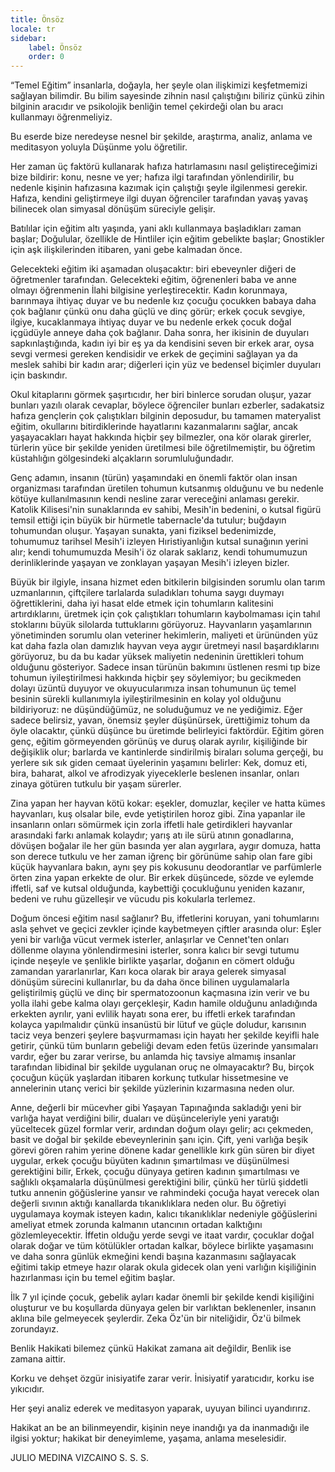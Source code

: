 ```yaml
---
title: Önsöz
locale: tr
sidebar:
    label: Önsöz
    order: 0
---
```

“Temel Eğitim” insanlarla, doğayla, her şeyle olan ilişkimizi keşfetmemizi sağlayan bilimdir. Bu bilim sayesinde zihnin nasıl çalıştığını biliriz çünkü zihin bilginin aracıdır ve psikolojik benliğin temel çekirdeği olan bu aracı kullanmayı öğrenmeliyiz.

Bu eserde bize neredeyse nesnel bir şekilde, araştırma, analiz, anlama ve meditasyon yoluyla Düşünme yolu öğretilir.

Her zaman üç faktörü kullanarak hafıza hatırlamasını nasıl geliştireceğimizi bize bildirir: konu, nesne ve yer; hafıza ilgi tarafından yönlendirilir, bu nedenle kişinin hafızasına kazımak için çalıştığı şeyle ilgilenmesi gerekir. Hafıza, kendini geliştirmeye ilgi duyan öğrenciler tarafından yavaş yavaş bilinecek olan simyasal dönüşüm süreciyle gelişir.

Batılılar için eğitim altı yaşında, yani aklı kullanmaya başladıkları zaman başlar; Doğulular, özellikle de Hintliler için eğitim gebelikte başlar; Gnostikler için aşk ilişkilerinden itibaren, yani gebe kalmadan önce.

Gelecekteki eğitim iki aşamadan oluşacaktır: biri ebeveynler diğeri de öğretmenler tarafından. Gelecekteki eğitim, öğrenenleri baba ve anne olmayı öğrenmenin İlahi bilgisine yerleştirecektir. Kadın korunmaya, barınmaya ihtiyaç duyar ve bu nedenle kız çocuğu çocukken babaya daha çok bağlanır çünkü onu daha güçlü ve dinç görür; erkek çocuk sevgiye, ilgiye, kucaklanmaya ihtiyaç duyar ve bu nedenle erkek çocuk doğal içgüdüyle anneye daha çok bağlanır. Daha sonra, her ikisinin de duyuları sapkınlaştığında, kadın iyi bir eş ya da kendisini seven bir erkek arar, oysa sevgi vermesi gereken kendisidir ve erkek de geçimini sağlayan ya da meslek sahibi bir kadın arar; diğerleri için yüz ve bedensel biçimler duyuları için baskındır.

Okul kitaplarını görmek şaşırtıcıdır, her biri binlerce sorudan oluşur, yazar bunları yazılı olarak cevaplar, böylece öğrenciler bunları ezberler, sadakatsiz hafıza gençlerin çok çalıştıkları bilginin deposudur, bu tamamen materyalist eğitim, okullarını bitirdiklerinde hayatlarını kazanmalarını sağlar, ancak yaşayacakları hayat hakkında hiçbir şey bilmezler, ona kör olarak girerler, türlerin yüce bir şekilde yeniden üretilmesi bile öğretilmemiştir, bu öğretim küstahlığın gölgesindeki alçakların sorumluluğundadır.

Genç adamın, insanın (türün) yaşamındaki en önemli faktör olan insan organizması tarafından üretilen tohumun kutsanmış olduğunu ve bu nedenle kötüye kullanılmasının kendi nesline zarar vereceğini anlaması gerekir. Katolik Kilisesi'nin sunaklarında ev sahibi, Mesih'in bedenini, o kutsal figürü temsil ettiği için büyük bir hürmetle tabernacle'da tutulur; buğdayın tohumundan oluşur. Yaşayan sunakta, yani fiziksel bedenimizde, tohumumuz tarihsel Mesih'i izleyen Hıristiyanlığın kutsal sunağının yerini alır; kendi tohumumuzda Mesih'i öz olarak saklarız, kendi tohumumuzun derinliklerinde yaşayan ve zonklayan yaşayan Mesih'i izleyen bizler.

Büyük bir ilgiyle, insana hizmet eden bitkilerin bilgisinden sorumlu olan tarım uzmanlarının, çiftçilere tarlalarda suladıkları tohuma saygı duymayı öğrettiklerini, daha iyi hasat elde etmek için tohumların kalitesini artırdıklarını, üretmek için çok çalıştıkları tohumların kaybolmaması için tahıl stoklarını büyük silolarda tuttuklarını görüyoruz. Hayvanların yaşamlarının yönetiminden sorumlu olan veteriner hekimlerin, maliyeti et ürününden yüz kat daha fazla olan damızlık hayvan veya aygır üretmeyi nasıl başardıklarını görüyoruz, bu da bu kadar yüksek maliyetin nedeninin ürettikleri tohum olduğunu gösteriyor. Sadece insan türünün bakımını üstlenen resmi tıp bize tohumun iyileştirilmesi hakkında hiçbir şey söylemiyor; bu gecikmeden dolayı üzüntü duyuyor ve okuyucularımıza insan tohumunun üç temel besinin sürekli kullanımıyla iyileştirilmesinin en kolay yol olduğunu bildiriyoruz: ne düşündüğümüz, ne soluduğumuz ve ne yediğimiz. Eğer sadece belirsiz, yavan, önemsiz şeyler düşünürsek, ürettiğimiz tohum da öyle olacaktır, çünkü düşünce bu üretimde belirleyici faktördür. Eğitim gören genç, eğitim görmeyenden görünüş ve duruş olarak ayrılır, kişiliğinde bir değişiklik olur; barlarda ve kantinlerde sindirilmiş biraları soluma gerçeği, bu yerlere sık sık giden cemaat üyelerinin yaşamını belirler: Kek, domuz eti, bira, baharat, alkol ve afrodizyak yiyeceklerle beslenen insanlar, onları zinaya götüren tutkulu bir yaşam sürerler.

Zina yapan her hayvan kötü kokar: eşekler, domuzlar, keçiler ve hatta kümes hayvanları, kuş olsalar bile, evde yetiştirilen horoz gibi. Zina yapanlar ile insanların onları sömürmek için zorla iffetli hale getirdikleri hayvanlar arasındaki farkı anlamak kolaydır; yarış atı ile sürü atının gonadlarına, dövüşen boğalar ile her gün basında yer alan aygırlara, aygır domuza, hatta son derece tutkulu ve her zaman iğrenç bir görünüme sahip olan fare gibi küçük hayvanlara bakın, aynı şey pis kokusunu deodorantlar ve parfümlerle örten zina yapan erkekte de olur. Bir erkek düşüncede, sözde ve eylemde iffetli, saf ve kutsal olduğunda, kaybettiği çocukluğunu yeniden kazanır, bedeni ve ruhu güzelleşir ve vücudu pis kokularla terlemez.

Doğum öncesi eğitim nasıl sağlanır? Bu, iffetlerini koruyan, yani tohumlarını asla şehvet ve geçici zevkler içinde kaybetmeyen çiftler arasında olur: Eşler yeni bir varlığa vücut vermek isterler, anlaşırlar ve Cennet'ten onları döllenme olayına yönlendirmesini isterler, sonra kalıcı bir sevgi tutumu içinde neşeyle ve şenlikle birlikte yaşarlar, doğanın en cömert olduğu zamandan yararlanırlar, Karı koca olarak bir araya gelerek simyasal dönüşüm sürecini kullanırlar, bu da daha önce bilinen uygulamalarla geliştirilmiş güçlü ve dinç bir spermatozoonun kaçmasına izin verir ve bu yolla ilahi gebe kalma olayı gerçekleşir, Kadın hamile olduğunu anladığında erkekten ayrılır, yani evlilik hayatı sona erer, bu iffetli erkek tarafından kolayca yapılmalıdır çünkü insanüstü bir lütuf ve güçle doludur, karısının taciz veya benzeri şeylere başvurmaması için hayatı her şekilde keyifli hale getirir, çünkü tüm bunların gebeliği devam eden fetüs üzerinde yansımaları vardır, eğer bu zarar verirse, bu anlamda hiç tavsiye almamış insanlar tarafından libidinal bir şekilde uygulanan oruç ne olmayacaktır? Bu, birçok çocuğun küçük yaşlardan itibaren korkunç tutkular hissetmesine ve annelerinin utanç verici bir şekilde yüzlerinin kızarmasına neden olur.

Anne, değerli bir mücevher gibi Yaşayan Tapınağında sakladığı yeni bir varlığa hayat verdiğini bilir, duaları ve düşünceleriyle yeni yaratığı yüceltecek güzel formlar verir, ardından doğum olayı gelir; acı çekmeden, basit ve doğal bir şekilde ebeveynlerinin şanı için. Çift, yeni varlığa beşik görevi gören rahim yerine dönene kadar genellikle kırk gün süren bir diyet uygular, erkek çocuğu büyüten kadının şımartılması ve düşünülmesi gerektiğini bilir, Erkek, çocuğu dünyaya getiren kadının şımartılması ve sağlıklı okşamalarla düşünülmesi gerektiğini bilir, çünkü her türlü şiddetli tutku annenin göğüslerine yansır ve rahmindeki çocuğa hayat verecek olan değerli sıvının aktığı kanallarda tıkanıklıklara neden olur. Bu öğretiyi uygulamaya koymak isteyen kadın, kalıcı tıkanıklıklar nedeniyle göğüslerini ameliyat etmek zorunda kalmanın utancının ortadan kalktığını gözlemleyecektir. İffetin olduğu yerde sevgi ve itaat vardır, çocuklar doğal olarak doğar ve tüm kötülükler ortadan kalkar, böylece birlikte yaşamasını ve daha sonra günlük ekmeğini kendi başına kazanmasını sağlayacak eğitimi takip etmeye hazır olarak okula gidecek olan yeni varlığın kişiliğinin hazırlanması için bu temel eğitim başlar.

İlk 7 yıl içinde çocuk, gebelik ayları kadar önemli bir şekilde kendi kişiliğini oluşturur ve bu koşullarda dünyaya gelen bir varlıktan beklenenler, insanın aklına bile gelmeyecek şeylerdir. Zeka Öz'ün bir niteliğidir, Öz'ü bilmek zorundayız.

Benlik Hakikati bilemez çünkü Hakikat zamana ait değildir, Benlik ise zamana aittir.

Korku ve dehşet özgür inisiyatife zarar verir. İnisiyatif yaratıcıdır, korku ise yıkıcıdır.

Her şeyi analiz ederek ve meditasyon yaparak, uyuyan bilinci uyandırırız.

Hakikat an be an bilinmeyendir, kişinin neye inandığı ya da inanmadığı ile ilgisi yoktur; hakikat bir deneyimleme, yaşama, anlama meselesidir.

JULIO MEDINA VIZCAINO
S. S. S.
